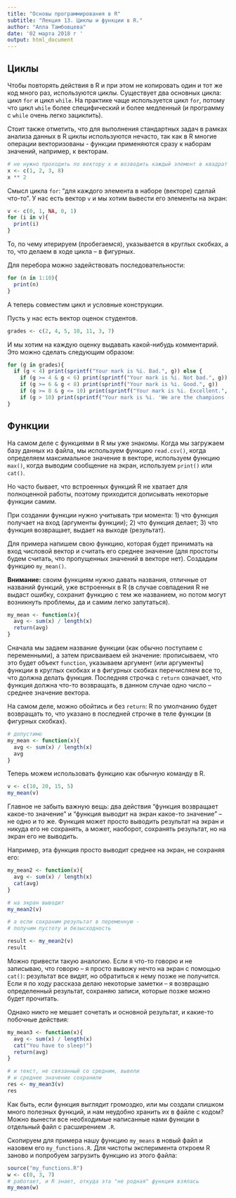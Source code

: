 ```yaml
---
title: "Основы программирования в R"
subtitle: "Лекция 13. Циклы и функции в R."
author: "Алла Тамбовцева"
date: '02 марта 2018 г '
output: html_document
---
```


## Циклы

Чтобы повторять действия в R и при этом не копировать один и тот же код много раз, используются циклы. Существует два основных цикла: цикл `for` и цикл `while`. На практике чаще используется цикл `for`, потому что цикл `while` более специфический и более медленный (и программу с `while` очень легко зациклить). 

Стоит также отметить, что для выполнения стандартных задач в рамках анализа данных в R циклы используются нечасто, так как в R многие операции векторизованы - функции применяются сразу к наборам значений, например, к векторам. 

```r
# не нужно проходить по вектору x и возводить каждый элемент в квадрат
x <- c(1, 2, 3, 8)
x ** 2
```

Смысл цикла `for`: "для каждого элемента в наборе (векторе) сделай что-то". У нас есть вектор `v` и мы хотим вывести его элементы на экран:

```r
v <- c(0, 1, NA, 0, 1)
for (i in v){
  print(i)
}
```

То, по чему итерируем (пробегаемся), указывается в круглых скобках, а то, что делаем в ходе цикла -- в фигурных.

Для перебора можно задействовать последовательности:

```r
for (n in 1:10){
  print(n)
}
```

А теперь совместим цикл и условные конструкции. 

Пусть у нас есть вектор оценок студентов. 
```r
grades <- c(2, 4, 5, 10, 11, 3, 7)
```

И мы хотим на каждую оценку выдавать какой-нибудь комментарий. Это можно сделать следующим образом:

```r
for (g in grades){
  if (g < 4) print(sprintf("Your mark is %i. Bad.", g)) else {
    if (g >= 4 & g < 6) print(sprintf("Your mark is %i. Not bad.", g))
    if (g >= 6 & g < 8) print(sprintf("Your mark is %i. Good.", g))
    if (g >= 8 & g <= 10) print(sprintf("Your mark is %i. Excellent.", g))
    if (g > 10) print(sprintf("Your mark is %i. 'We are the champions - my friend...'", g))}
}
```

## Функции

На самом деле с функциями в R мы уже знакомы. Когда мы загружаем базу данных из файла, мы используем функцию `read.csv()`, когда определяем максимальное значение в векторе, используем функцию `max()`, когда выводим сообщение на экран, используем `print()` или `cat()`.

Но часто бывает, что встроенных функций R не хватает для полноценной работы, поэтому приходится дописывать некоторые функции самим. 

При создании функции нужно учитывать три момента: 1) что функция получает на вход (аргументы функции); 2) что функция делает; 3) что функция возвращает, выдает на выходе (результат).

Для примера напишем свою функцию, которая будет принимать на вход числовой вектор и считать его среднее значение (для простоты будем считать, что пропущенных значений в векторе нет). Создадим функцию `my_mean()`. 

**Внимание:** своим функциям нужно давать названия, отличные от названий функций, уже встроенных в R (в случае совпадения R не выдаст ошибку, сохранит функцию с тем же названием, но потом могут возникнуть проблемы, да и самим легко запутаться).

```r
my_mean <- function(x){
  avg <- sum(x) / length(x)
  return(avg)
}
```

Сначала мы задаем название функции (как обычно поступаем с переменными), а затем присваиваем ей значение: прописываем, что это будет объект `function`, указываем  аргумент (или аргументы) функции в круглых скобках и в фигурных скобках перечисляем все то, что должна делать функция. Последняя строчка с `return` означает, что функция должна что-то возвращать, в данном случае одно число -- среднее значение вектора.

На самом деле, можно обойтись и без `return`: R по умолчанию будет возвращать то, что указано в последней строчке в теле функции (в фигурных скобках).

```r
# допустимо
my_mean <- function(x){
  avg <- sum(x) / length(x)
  avg
}
```

Теперь можем использовать функцию как обычную команду в R.

```r
v <- c(10, 20, 15, 5)
my_mean(v)
```

Главное не забыть важную вещь: два действия "функция возвращает какое-то значение" и "функция выводит на экран какое-то значение" -- не одно и то же. Функция может просто выводить результат на экран и никуда его не сохранять, а может, наоборот, сохранять результат, но на экран его не выводить. 

Например, эта функция просто выводит среднее на экран, не сохраняя его:

```r
my_mean2 <- function(x){
  avg <- sum(x) / length(x)
  cat(avg)
}

# на экран выводит
my_mean2(v)

# а если сохраним результат в переменную - 
# получим пустоту и безысходность

result <- my_mean2(v)
result
```

Можно привести такую аналогию. Если я что-то говорю и не записываю, что говорю -- я просто вывожу нечто на экран с помощью `cat()`: результат все видят, но обратиться к нему позже не получится. Если я по ходу рассказа делаю некоторые заметки -- я возвращаю определенный результат, сохраняю записи, которые позже можно будет прочитать.


Однако никто не мешает сочетать и основной результат, и какие-то побочные действия:

```r
my_mean3 <- function(x){
  avg <- sum(x) / length(x)
  cat("You have to sleep!")
  return(avg)
}

# и текст, не связанный со средним, вывели
# и среднее значение сохранили
res <- my_mean3(v)
res
```

Как быть, если функция выглядит громоздко, или мы создали слишком много полезных функций, и нам неудобно хранить их в файле с кодом? Можно вынести все необходимые написанные нами функции в отдельный файл с расширением `.R`.

Скопируем для примера нашу функцию `my_means` в новый файл и назовем его `my_functions.R`. Для чистоты эксперимента откроем R заново и попробуем загрузить функцию из этого файла:

```r
source("my_functions.R")
w <- c(0, 3, 7) 
# работает, и R знает, откуда эта "не родная" функция взялась
my_mean(w)
```